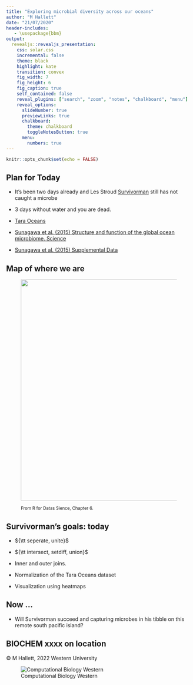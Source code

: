 ```yaml
---
title: "Exploring microbial diversity across our oceans"
author: "M Hallett"
date: "21/07/2020"
header-includes:
   - \usepackage{bbm}
output: 
  revealjs::revealjs_presentation:
    css: solar.css
    incremental: false
    theme: black
    highlight: kate
    transition: convex
    fig_width: 7
    fig_height: 6
    fig_caption: true
    self_contained: false
    reveal_plugins: ["search", "zoom", "notes", "chalkboard", "menu"]
    reveal_options:
      slideNumber: true
      previewLinks: true
      chalkboard: 
        theme: chalkboard
        toggleNotesButton: true
      menu:
        numbers: true
---
```

```r
knitr::opts_chunk$set(echo = FALSE)
```

## Plan for Today

- It's been two days already and Les Stroud  [Survivorman](https://www.youtube.com/watch?v=yNxro4Nn_Ok)
still has not caught a microbe

- 3 days without water and you are dead. 

- [Tara Oceans](https://oceans.taraexpeditions.org/en/)  

- [Sunagawa et al. (2015) Structure and function of the global ocean microbiome. Science](https://science.sciencemag.org/content/348/6237/1261359.long)

- [Sunagawa et al. (2015) Supplemental Data](http://ocean-microbiome.embl.de/companion.html)


## Map of where we are


<figure class="image">
<p float="center">
  <img src="images/explore_cycle.png" width="600"/> 
</p>
<figcaption><small> From R for Datas Sience, Chapter 6.
</small> </figcaption>
</figure>


## Survivorman's  goals: today

- ${\tt seperate, unite}$

- ${\tt intersect, setdiff, union}$

- Inner and outer joins.

- Normalization of the Tara Oceans dataset

- Visualization using heatmaps

## Now ...

- Will Survivorman succeed and capturing microbes in his tibble on this remote south pacific island?


## BIOCHEM xxxx on location


&copy; M Hallett, 2022 Western University

![Computational Biology Western](images/apple-touch-icon-114x114.png)


